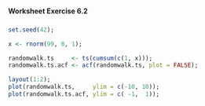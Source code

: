 ###
#### Worksheet Exercise 6.2
###

```r

set.seed(42);

x <- rnorm(99, 0, 1);

randomwalk.ts     <- ts(cumsum(c(1, x)));
randomwalk.ts.acf <- acf(randomwalk.ts, plot = FALSE);
```

```r
layout(1:2);
plot(randomwalk.ts,     ylim = c(-10, 10));
plot(randomwalk.ts.acf, ylim = c( -1,  1));
```
